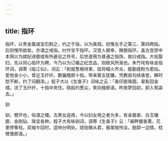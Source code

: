 ```yaml
---
---
---
```

title: 指环
---



指环，以贵金属或宝石制之，约之于指，以为美观。初惟左手之第三、第四两指，后则惟所欲矣。亦谓之戒指。纣作宝干指环。汉宫人御幸，赐银指环。盖古宫禁中本用以为嫔妃进御或有所避忌之符号，后世遂用为普通之指饰，故曰戒指。大宛娶妇，先以同心指环为聘，今乃以为订婚之纪念品，则欧风所渐也。朱竹垞有咏金指环词，调寄《临江仙》，词云：「削就葱根待束，挂将榴火齐炎，殷勤搓粉为君拈。爱他金小小，曾近玉纤纤。数徧檀郎十指，带来第五犹嫌。凭教丽句续香奁。解时愁不断，约了闷翻添。」程子大以《生查子》词咏之云：「香印嵌珠圆，翠影回金缕。浣了玉纤纤，十指中央住。晓起约葱尖，笑向檀郎语。昨夜梦回初，卸入鸳衾去。」

钏

钏，臂环也，俗谓之镯。古男女适用，今以妇女用之者为多，有金翡翠、白玉镶嵌、金刚钻、珠宝各种。程子大有咏钏词，调寄《生查子》云：「阑畔握香荑，花里停筝柱。双袖乍回时，逗响分明处。琥珀赠从君，翡翠抛怜汝。脱卸一边情，枕臂偎郎语。」